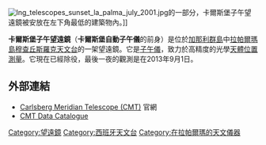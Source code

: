 [[File:Ing_telescopes_sunset_la_palma_july_2001.jpg|thumb]]的一部分，卡爾斯堡子午望遠鏡被安放在左下角最低的建築物內。]]

'''卡爾斯堡子午望遠鏡'''（'''卡爾斯堡自動子午儀'''的前身）是位於[[加那利群島|加那利群島]]中[[拉帕爾瑪島|拉帕爾瑪島]][[穆查丘斯羅克天文台|穆查丘斯羅克天文台]]的一架望遠鏡。它是[[子午儀|子午儀]]，致力於高精度的光學[[天體測量學|天體位置測量]]。它現在已經除役，最後一夜的觀測是在2013年9月1日。 

== 外部連結 ==
*[http://www.ast.cam.ac.uk/cmt Carlsberg Meridian Telescope (CMT)] 官網
*[https://web.archive.org/web/20130831001321/http://archive.ast.cam.ac.uk/camc/ CMT Data Catalogue]

{{coord|28.75999|-17.88243|display=title}}

{{observatory-stub}}
[[Category:望遠鏡|Category:望遠鏡]]
[[Category:西班牙天文台|Category:西班牙天文台]]
[[Category:在拉帕爾瑪的天文儀器|Category:在拉帕爾瑪的天文儀器]]